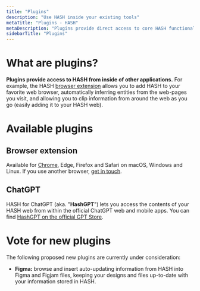 ```yaml
---
title: "Plugins"
description: "Use HASH inside your existing tools"
metaTitle: "Plugins - HASH"
metaDescription: "Plugins provide direct access to core HASH functionality and your data from within external applications, such as browsers."
sidebarTitle: "Plugins"
---
```


# What are plugins?

**Plugins provide access to HASH from inside of other applications.** For example, the HASH [browser extension](#browsers) allows you to add HASH to your favorite web browser, automatically inferring entities from the web-pages you visit, and allowing you to clip information from around the web as you go (easily adding it to your HASH web).

# Available plugins

## Browser extension<a id="#browsers" />

Available for [Chrome](https://chromewebstore.google.com/detail/hash-ai/nljhmbdifehhnkhinhfooebllaajlddb), Edge, Firefox and Safari on macOS, Windows and Linux. If you use another browser, [get in touch](/contact).

## ChatGPT<a id="#hashgpt" />

HASH for ChatGPT (aka. "**HashGPT**") lets you access the contents of your HASH web from within the official ChatGPT web and mobile apps. You can find [HashGPT on the official GPT Store](https://chat.openai.com/g/g-i9t0QlD9c-hashgpt).

# Vote for new plugins

The following proposed new plugins are currently under consideration:

- **Figma:** browse and insert auto-updating information from HASH into Figma and Figjam files, keeping your designs and files up-to-date with your information stored in HASH.
